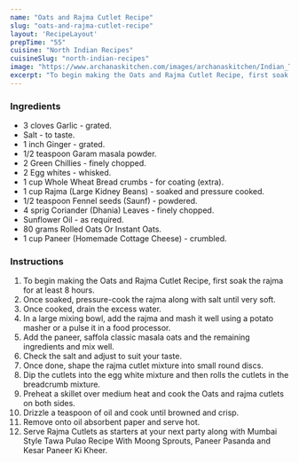 ---
name: "Oats and Rajma Cutlet Recipe"
slug: "oats-and-rajma-cutlet-recipe"
layout: 'RecipeLayout'
prepTime: "55"
cuisine: "North Indian Recipes"
cuisineSlug: "north-indian-recipes"
image: "https://www.archanaskitchen.com/images/archanaskitchen/Indian_Tea_Time_Snacks/Oats_and_Rajma_Cutlet_Recipe_-_A_Delicious_Tea_Time_Snack-1_1600.jpg"
excerpt: "To begin making the Oats and Rajma Cutlet Recipe, first soak the rajma for at least 8 hours"
---

### Ingredients

- 3 cloves Garlic - grated.
- Salt - to taste.
- 1 inch Ginger - grated.
- 1/2 teaspoon Garam masala powder.
- 2 Green Chillies - finely chopped.
- 2 Egg whites - whisked.
- 1 cup Whole Wheat Bread crumbs - for coating (extra).
- 1 cup Rajma (Large Kidney Beans) - soaked and pressure cooked.
- 1/2 teaspoon Fennel seeds (Saunf) - powdered.
- 4 sprig Coriander (Dhania) Leaves - finely chopped.
- Sunflower Oil - as required.
- 80 grams Rolled Oats Or Instant Oats.
- 1 cup Paneer (Homemade Cottage Cheese) - crumbled.

### Instructions

1. To begin making the Oats and Rajma Cutlet Recipe, first soak the rajma for at least 8 hours.
1. Once soaked, pressure-cook the rajma along with salt until very soft.
1. Once cooked, drain the excess water.
1. In a large mixing bowl, add the rajma and mash it well using a potato masher or a pulse it in a food processor.
1. Add the paneer, saffola classic masala oats and the remaining ingredients and mix well.
1. Check the salt and adjust to suit your taste.
1. Once done, shape the rajma cutlet mixture into small round discs.
1. Dip the cutlets into the egg white mixture and then rolls the cutlets in the breadcrumb mixture.
1. Preheat a skillet over medium heat and cook the Oats and rajma cutlets on both sides.
1. Drizzle a teaspoon of oil and cook until browned and crisp.
1. Remove onto oil absorbent paper and serve hot.
1. Serve Rajma Cutlets as starters at your next party along with Mumbai Style Tawa Pulao Recipe With Moong Sprouts, Paneer Pasanda and Kesar Paneer Ki Kheer.
